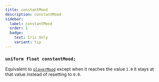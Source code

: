 ```yaml
---
title: constantMood
description: constantMood
sidebar:
  label: constantMood
  order: 1
  badge:
    text: Iris Only
    variant: tip
---
```


### `uniform float constantMood;`

Equivalent to [`playerMood`](/reference/uniforms/general/playermood) except when it reaches the value `1.0` it stays at that value instead of resetting to `0.0`.